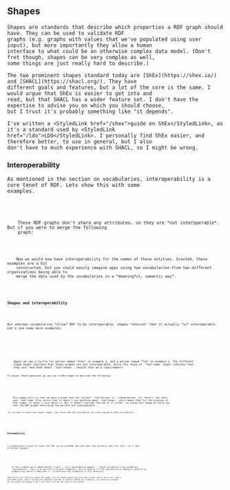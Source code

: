 
<Content>
    <h2 className="subtitle">Shapes</h2>

    Shapes are standards that describe which properties a RDF graph should have. They can be used to validate RDF
    graphs (e.g. graphs with values that we've populated using user input), but more importantly they allow a human
    interface to what could be an otherwise complex data model. (Don't fret though, shapes can be very complex as well,
    some things are just really hard to describe.)

    The two prominent shapes standard today are [ShEx](https://shex.io/) and [SHACL](https://shacl.org/). They have
    different goals and features, but a lot of the core is the same. I would argue that ShEx is easier to get into and
    read, but that SHACL has a wider feature set. I don't have the expertise to advise you on which you should choose,
    but I trust it's probably something like "it depends".

    I've written a <StyledLink href="/shex">guide on ShEx</StyledLink>, as it's a standard used by <StyledLink
    href="/ldo">LDO</StyledLink>. I personally find ShEx easier, and therefore better, to use in general, but I also
    don't have to much experience with SHACL, so I might be wrong.
</Content>

<Content>
    <h3 className="subtitle">Interoperability</h3>

    As mentioned in the section on vocabularies, interoperability is a core tenet of RDF. Lets show this with some
    examples.
</Content>

<Code code={personTurtle} id="EX1_personTurtle" language="turtle" noCopy={true}/>
<Code code={organizationTurtle} id="EX1_organizationTurtle" language="turtle" noCopy={true}/>

<Content>
    These RDF graphs don't share any attributes, so they are *not interoperable*. But if you were to merge the following
    graph:
</Content>

<Code code={nameInteroperabilityTurtle} id="EX1_nameInteroperabilityTurtle" language="turtle" noCopy={true}/>

<Content>
    Now we would now have interoperability for the names of these entities. Granted, these examples are a bit
    constructed, but you could easily imagine apps using two vocabularies from two different organizations being able to
    merge the data used by the vocabularies in a *meaningful, semantic way*.
</Content>

<Content>
    <h4 className="subtitle">Shapes and interoperability</h4>

    But whereas vocabularies *allow* RDF to be interoperable, shapes *ensures* that it actually *is* interoperable.
    Let's see some more examples:
</Content>

<Code code={personTurtle} id="EX2_personTurtle" language="turtle" noCopy={true}/>
<Code code={person2Turtle} id="EX2_person2Turtle" language="turtle" noCopy={true}/>

<Content>
    Again we see a turtle for person named "Arne" in example 1, and a person named "Tim" in example 2. The different
    types might indicate that these graphs are not interoperable, while the reuse of `foaf:name` might indicate that
    they are. And what about `foaf:knows`, should that be a requirement?

    To answer these questions we can use a ShEx-shape to describe the following:
</Content>

<Code code={personShape} id="EX2_personShape" language="turtle" noCopy={true}/>

<Content>
    This shape tells us that we want a graph that has *either* `foaf:Person` or `schema:Person` (or *both*), but both
    uses `foaf:name` Also notice that it doesn't say anything about `foaf:knows`, which means that for the purposes of
    that shape, it doesn't care about it. But it doesn't exclude the use of it either, so using this shape we could say
    that the RDF graphs describing the persons are interoperable.

    (If you want to learn more about shapes, you could read the <StyledLink to="/shex">guide on ShEx</StyledLink>.)
</Content>

<Content>
    <h4 className="subtitle">Extendability</h4>

    I've mentioned a couple of times that RDF can be extended. But what does that actually look like. Well, let's look
    at another example:
</Content>

<Code code={person2AlternateTurtle} id="EX2_person2AlternateShape" language="turtle" noCopy={true}/>

<Content>
    In this example we've added another triple (`:tim a myVocabulary:Legend .`) which introduces a new vocabulary,
    `myVocabulary`. This is an entirely fictional vocabulary, but as long as I'd the possibility of adding a resource to
    example.org (which I sadly don't), I could mint any vocabulary I felt necessary.

    Theoretically we could also merge the graphs from the example above with any other graphs, and we would still have a
    valid RDF graph. (And if we had used something like OWL to formally define our vocabulary, we could also automate
    how the graphs are merged as well, but that's outside the scope of this guide.)
</Content>

